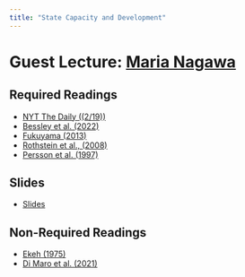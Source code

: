 ```yaml
---
title: "State Capacity and Development"
---
```


# Guest Lecture: [Maria Nagawa](https://www.marianagawa.com/)

## Required Readings

- [NYT The Daily ((2/19))](https://www.nytimes.com/2025/02/19/podcasts/the-daily/trump-ederal-workers-musk.html)
- [Bessley et al. (2022)](https://www.annualreviews.org/docserver/fulltext/economics/14/1/annurev-economics-080521-011950.pdf?expires=1743112181&id=id&accname=guest&checksum=DC7CDB5F8A90FB5F68C5B8D5CE707F10)
- [Fukuyama (2013)](/files/Governance - 2013 - Fukuyama - What Is Governance.pdf)
- [Rothstein et al., (2008)](https://onlinelibrary.wiley.com/doi/abs/10.1111/j.1468-0491.2008.00391.x)
- [Persson et al. (1997)](https://academic.oup.com/qje/article-abstract/112/4/1163/1911726)

## Slides

- [Slides](https://github.com/jrspringman/psci3200-globaldev/blob/main/slides/jeremysclass_statecapacity_v2.pdf)

## Non-Required Readings

- [Ekeh (1975)](/files/colonialism-and-the-two-publics-in-africa-a-theoretical-statement.pdf)
- [Di Maro et al. (2021)](https://documents1.worldbank.org/curated/en/972301638988752613/pdf/Building-State-Capacity-What-Is-the-Impact-of-Development-Projects.pdf)


